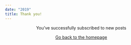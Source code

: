 ```yaml
---
date: "2019"
title: Thank you!
---
```


<center>

You've successfully subscribed to new posts

[Go back to the homepage](https://iceanalysis.com)

</center>
